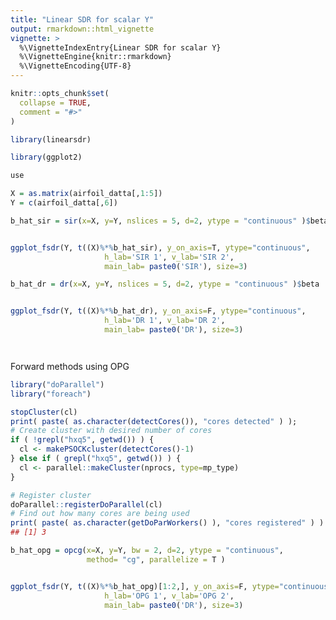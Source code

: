 ```yaml
---
title: "Linear SDR for scalar Y"
output: rmarkdown::html_vignette
vignette: >
  %\VignetteIndexEntry{Linear SDR for scalar Y}
  %\VignetteEngine{knitr::rmarkdown}
  %\VignetteEncoding{UTF-8}
---
```


```r
knitr::opts_chunk$set(
  collapse = TRUE,
  comment = "#>"
)
```

```r
library(linearsdr)
```

```r
library(ggplot2)

use

X = as.matrix(airfoil_datta[,1:5])
Y = c(airfoil_datta[,6])

b_hat_sir = sir(x=X, y=Y, nslices = 5, d=2, ytype = "continuous" )$beta


ggplot_fsdr(Y, t((X)%*%b_hat_sir), y_on_axis=T, ytype="continuous",
                     h_lab='SIR 1', v_lab='SIR 2',
                     main_lab= paste0('SIR'), size=3)

b_hat_dr = dr(x=X, y=Y, nslices = 5, d=2, ytype = "continuous" )$beta


ggplot_fsdr(Y, t((X)%*%b_hat_dr), y_on_axis=F, ytype="continuous",
                     h_lab='DR 1', v_lab='DR 2',
                     main_lab= paste0('DR'), size=3)




```

Forward methods using OPG
```r
library("doParallel")
library("foreach")

stopCluster(cl)
print( paste( as.character(detectCores()), "cores detected" ) );
# Create cluster with desired number of cores
if ( !grepl("hxq5", getwd()) ) {
  cl <- makePSOCKcluster(detectCores()-1)
} else if ( grepl("hxq5", getwd()) ) {
  cl <- parallel::makeCluster(nprocs, type=mp_type)
}

# Register cluster
doParallel::registerDoParallel(cl)
# Find out how many cores are being used
print( paste( as.character(getDoParWorkers() ), "cores registered" ) )
## [1] 3

b_hat_opg = opcg(x=X, y=Y, bw = 2, d=2, ytype = "continuous", 
                 method= "cg", parallelize = T )


ggplot_fsdr(Y, t((X)%*%b_hat_opg)[1:2,], y_on_axis=F, ytype="continuous",
                     h_lab='OPG 1', v_lab='OPG 2',
                     main_lab= paste0('DR'), size=3)

```
